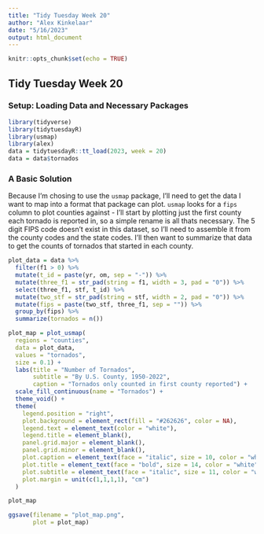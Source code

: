 ```yaml
---
title: "Tidy Tuesday Week 20"
author: "Alex Kinkelaar"
date: "5/16/2023"
output: html_document
---
```


```r
knitr::opts_chunk$set(echo = TRUE)
```

## Tidy Tuesday Week 20

### Setup: Loading Data and Necessary Packages

```r
library(tidyverse)
library(tidytuesdayR)
library(usmap)
library(alex)
data = tidytuesdayR::tt_load(2023, week = 20)
data = data$tornados
```

### A Basic Solution

Because I'm chosing to use the `usmap` package, I'll need to get the data I want to map into a format that package can plot. `usmap` looks for a `fips` column to plot counties against - I'll start by plotting just the first county each tornado is reported in, so a simple rename is all thats necessary. The 5 digit FIPS code doesn't exist in this dataset, so I'll need to assemble it from the county codes and the state codes. I'll then want to summarize that data to get the counts of tornados that started in each county.

```r
plot_data = data %>% 
  filter(f1 > 0) %>%
  mutate(t_id = paste(yr, om, sep = "-")) %>%
  mutate(three_f1 = str_pad(string = f1, width = 3, pad = "0")) %>%
  select(three_f1, stf, t_id) %>%
  mutate(two_stf = str_pad(string = stf, width = 2, pad = "0")) %>%
  mutate(fips = paste(two_stf, three_f1, sep = "")) %>%
  group_by(fips) %>%
  summarize(tornados = n())

plot_map = plot_usmap(
  regions = "counties",
  data = plot_data,
  values = "tornados",
  size = 0.1) +
  labs(title = "Number of Tornados", 
       subtitle = "By U.S. County, 1950-2022", 
       caption = "Tornados only counted in first county reported") +
  scale_fill_continuous(name = "Tornados") +
  theme_void() +
  theme(
    legend.position = "right",
    plot.background = element_rect(fill = "#262626", color = NA),
    legend.text = element_text(color = "white"),
    legend.title = element_blank(),
    panel.grid.major = element_blank(),
    panel.grid.minor = element_blank(),
    plot.caption = element_text(face = "italic", size = 10, color = "white"),
    plot.title = element_text(face = "bold", size = 14, color = "white"),
    plot.subtitle = element_text(face = "italic", size = 11, color = "white"),
    plot.margin = unit(c(1,1,1,1), "cm")
  )

plot_map

ggsave(filename = "plot_map.png",
       plot = plot_map)
```






